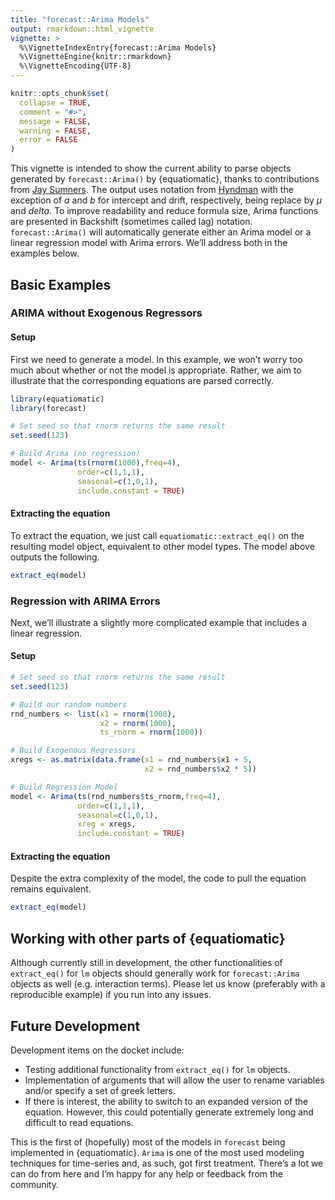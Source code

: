 ```yaml
---
title: "forecast::Arima Models"
output: rmarkdown::html_vignette
vignette: >
  %\VignetteIndexEntry{forecast::Arima Models}
  %\VignetteEngine{knitr::rmarkdown}
  %\VignetteEncoding{UTF-8}
---
```


```r
knitr::opts_chunk$set(
  collapse = TRUE,
  comment = "#>",
  message = FALSE,
  warning = FALSE,
  error = FALSE
)
```

This vignette is intended to show the current ability to parse objects generated by `forecast::Arima()` by {equatiomatic}, thanks to contributions from [Jay Sumners](https://github.com/JaySumners). The output uses notation from [Hyndman](https://robjhyndman.com/hyndsight/arimaconstants/#:~:text=By%20default%2C%20the%20arima(),intercept%E2%80%9D%20in%20the%20R%20output) with the exception of $a$ and $b$ for intercept and drift, respectively, being replace by $\mu$ and $delta$. To improve readability and reduce formula size, Arima functions are presented in Backshift (sometimes called lag) notation. `forecast::Arima()` will automatically generate either an Arima model or a linear regression model with Arima errors. We'll address both in the examples below.

## Basic Examples
### ARIMA without Exogenous Regressors
#### Setup

First we need to generate a model. In this example, we won't worry too much about whether or not the model is appropriate. Rather, we aim to illustrate that the corresponding equations are parsed correctly.

```r
library(equatiomatic)
library(forecast)

# Set seed so that rnorm returns the same result
set.seed(123)

# Build Arima (no regression)
model <- Arima(ts(rnorm(1000),freq=4), 
               order=c(1,1,1),
               seasonal=c(1,0,1),
               include.constant = TRUE)
```

#### Extracting the equation
To extract the equation, we just call `equatiomatic::extract_eq()` on the resulting model object, equivalent to other model types. The model above outputs the following.

```r
extract_eq(model)
```

### Regression with ARIMA Errors
Next, we'll illustrate a slightly more complicated example that includes a linear regression.

#### Setup
```r
# Set seed so that rnorm returns the same result
set.seed(123)

# Build our random numbers
rnd_numbers <- list(x1 = rnorm(1000),
                    x2 = rnorm(1000),
                    ts_rnorm = rnorm(1000))

# Build Exogenous Regressors
xregs <- as.matrix(data.frame(x1 = rnd_numbers$x1 + 5,
                              x2 = rnd_numbers$x2 * 5))

# Build Regression Model
model <- Arima(ts(rnd_numbers$ts_rnorm,freq=4), 
               order=c(1,1,1),
               seasonal=c(1,0,1),
               xreg = xregs,
               include.constant = TRUE)
```

#### Extracting the equation

Despite the extra complexity of the model, the code to pull the equation remains equivalent.

```r
extract_eq(model)
```

## Working with other parts of {equatiomatic}

Although currently still in development, the other functionalities of `extract_eq()` for `lm` objects should generally work for `forecast::Arima` objects as well (e.g. interaction terms). Please let us know (preferably with a reproducible example) if you run into any issues.

## Future Development

Development items on the docket include:

* Testing additional functionality from `extract_eq()` for `lm` objects.
* Implementation of arguments that will allow the user to rename variables and/or specify a set of greek letters.
* If there is interest, the ability to switch to an expanded version of the equation. However, this could potentially generate extremely long and difficult to read equations.

This is the first of (hopefully) most of the models in `forecast` being implemented in {equatiomatic}. `Arima` is one of the most used modeling techniques for time-series and, as such, got first treatment. There's a lot we can do from here and I'm happy for any help or feedback from the community.

